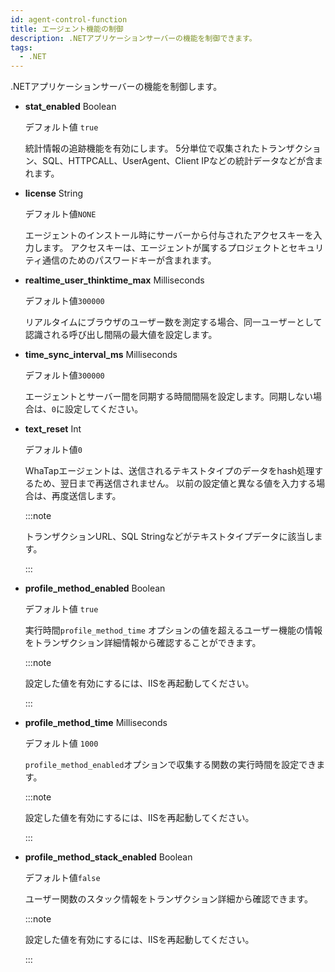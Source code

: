 ```yaml
---
id: agent-control-function
title: エージェント機能の制御
description: .NETアプリケーションサーバーの機能を制御できます。
tags:
  - .NET
---
```


.NETアプリケーションサーバーの機能を制御します。

-   **stat_enabled** <span class='type'>Boolean</span>

    デフォルト値 `true`

    統計情報の追跡機能を有効にします。 5分単位で収集されたトランザクション、SQL、HTTPCALL、UserAgent、Client IPなどの統計データなどが含まれます。 

-   **license** <span class='type'>String</span>

    デフォルト値`NONE`

    エージェントのインストール時にサーバーから付与されたアクセスキーを入力します。 アクセスキーは、エージェントが属するプロジェクトとセキュリティ通信のためのパスワードキーが含まれます。

-   **realtime_user_thinktime_max** <span class='type'>Milliseconds</span>

    デフォルト値`300000`

    リアルタイムにブラウザのユーザー数を測定する場合、同一ユーザーとして認識される呼び出し間隔の最大値を設定します。

-   **time_sync_interval_ms** <span class='type'>Milliseconds</span>

    デフォルト値`300000`

    エージェントとサーバー間を同期する時間間隔を設定します。同期しない場合は、`0`に設定してください。

-   **text_reset** <span class='type'>Int</span>

    デフォルト値`0`

    WhaTapエージェントは、送信されるテキストタイプのデータをhash処理するため、翌日まで再送信されません。 以前の設定値と異なる値を入力する場合は、再度送信します。

    :::note

    トランザクションURL、SQL Stringなどがテキストタイプデータに該当します。

    :::

-   **profile_method_enabled** <span class='type'>Boolean</span>

    デフォルト値 `true`

    実行時間`profile_method_time` オプションの値を超えるユーザー機能の情報をトランザクション詳細情報から確認することができます。

    :::note

    設定した値を有効にするには、IISを再起動してください。

    :::

-   **profile_method_time** <span class='type'>Milliseconds</span>

    デフォルト値 `1000`

    `profile_method_enabled`オプションで収集する関数の実行時間を設定できます。

    :::note

    設定した値を有効にするには、IISを再起動してください。

    :::

-   **profile_method_stack_enabled** <span class='type'>Boolean</span>

    デフォルト値`false`

    ユーザー関数のスタック情報をトランザクション詳細から確認できます。

    :::note

    設定した値を有効にするには、IISを再起動してください。

    :::
